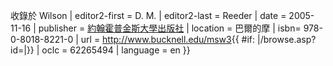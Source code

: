 {{cite book
| title = Mammal Species of the World
| contribution = {{{heading|}}}
| last = Shoshani
| first = Jeheskel
| author-link = :en:Jeheskel Shoshani
| pages = {{{pages|}}}
| page = {{{page|}}}
| ref = {{{ref|}}}
| edition = 第三版
| editor1-first = D. E.
| editor1-last  = {{ #if: {{{heading|}}} | | -{;}- }} 收錄於 Wilson
| editor2-first = D. M.
| editor2-last  = Reeder
| date = 2005-11-16
| publisher = [[約翰霍普金斯大學出版社]]
| location = 巴爾的摩
| isbn= 978-0-8018-8221-0
| url = http://www.bucknell.edu/msw3{{ #if: {{{id|}}} |/browse.asp?id={{{id}}}|}}
| oclc = 62265494
| language = en
}}
<noinclude>
{{documentation}}
</noinclude>